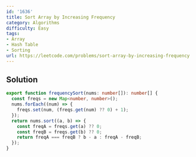 ```yaml
---
id: '1636'
title: Sort Array by Increasing Frequency
category: Algorithms
difficulty: Easy
tags:
- Array
- Hash Table
- Sorting
url: https://leetcode.com/problems/sort-array-by-increasing-frequency
---
```


## Solution

```typescript filename="solution.ts" copy
export function frequencySort(nums: number[]): number[] {
  const freqs = new Map<number, number>();
  nums.forEach((num) => {
    freqs.set(num, (freqs.get(num) ?? 0) + 1);
  });
  return nums.sort((a, b) => {
    const freqA = freqs.get(a) ?? 0;
    const freqB = freqs.get(b) ?? 0;
    return freqA === freqB ? b - a : freqA - freqB;
  });
}
```

